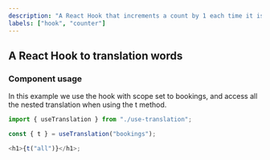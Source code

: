 ```yaml
---
description: "A React Hook that increments a count by 1 each time it is called."
labels: ["hook", "counter"]
---
```



## A React Hook to translation words

### Component usage

In this example we use the hook with scope set to bookings, and access all the nested translation when using the t method.

```js
import { useTranslation } from "./use-translation";

const { t } = useTranslation("bookings");

<h1>{t("all")}</h1>;
```
